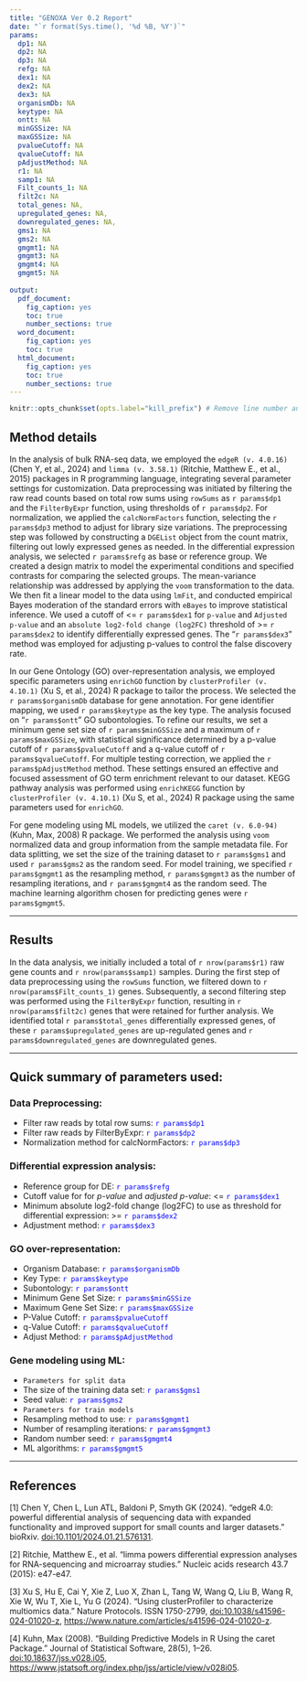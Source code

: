 ---
title: "GENOXA Ver 0.2 Report"
date: "`r format(Sys.time(), '%d %B, %Y')`"
params:
  dp1: NA
  dp2: NA
  dp3: NA
  refg: NA
  dex1: NA
  dex2: NA
  dex3: NA
  organismDb: NA
  keytype: NA
  ontt: NA
  minGSSize: NA
  maxGSSize: NA
  pvalueCutoff: NA
  qvalueCutoff: NA
  pAdjustMethod: NA
  r1: NA
  samp1: NA
  Filt_counts_1: NA
  filt2c: NA
  total_genes: NA,
  upregulated_genes: NA,
  downregulated_genes: NA,
  gms1: NA
  gms2: NA
  gmgmt1: NA
  gmgmt3: NA
  gmgmt4: NA
  gmgmt5: NA
  
output: 
  pdf_document:
    fig_caption: yes
    toc: true
    number_sections: true
  word_document:
    fig_caption: yes
    toc: true
  html_document:
    fig_caption: yes
    toc: true
    number_sections: true
---

```{r setup, include=FALSE}
knitr::opts_chunk$set(opts.label="kill_prefix") # Remove line number and comment "##" from printing
```

## Method details

In the analysis of bulk RNA-seq data, we employed the `edgeR (v. 4.0.16)` (Chen Y, et al., 2024) and `limma (v. 3.58.1)` (Ritchie, Matthew E., et al., 2015) packages in R programming language, integrating several parameter settings for customization. Data preprocessing was initiated by filtering the raw read counts based on total row sums using `rowSums` as `r params$dp1` and the `FilterByExpr` function, using thresholds of `r params$dp2`. For normalization, we applied the `calcNormFactors` function, selecting the `r params$dp3` method to adjust for library size variations. The preprocessing step was followed by constructing a `DGEList` object from the count matrix, filtering out lowly expressed genes as needed. In the differential expression analysis, we selected `r params$refg` as base or reference group. We created a design matrix to model the experimental conditions and specified contrasts for comparing the selected groups. The mean-variance relationship was addressed by applying the `voom` transformation to the data. We then fit a linear model to the data using `lmFit`, and conducted empirical Bayes moderation of the standard errors with `eBayes` to improve statistical inference. We used a cutoff of \<= `r params$dex1` for `p-value` and `Adjusted p-value` and an `absolute log2-fold change (log2FC)` threshold of \>= `r params$dex2` to identify differentially expressed genes. The "`r params$dex3`" method was employed for adjusting p-values to control the false discovery rate.

In our Gene Ontology (GO) over-representation analysis, we employed specific parameters using `enrichGO` function by `clusterProfiler (v. 4.10.1)` (Xu S, et al., 2024) R package to tailor the process. We selected the `r params$organismDb` database for gene annotation. For gene identifier mapping, we used `r params$keytype` as the key type. The analysis focused on "`r params$ontt`" GO subontologies. To refine our results, we set a minimum gene set size of `r params$minGSSize` and a maximum of `r params$maxGSSize`, with statistical significance determined by a p-value cutoff of `r params$pvalueCutoff` and a q-value cutoff of `r params$qvalueCutoff`. For multiple testing correction, we applied the `r params$pAdjustMethod` method. These settings ensured an effective and focused assessment of GO term enrichment relevant to our dataset. KEGG pathway analysis was performed using `enrichKEGG` function by `clusterProfiler (v. 4.10.1)` (Xu S, et al., 2024) R package using the same parameters used for `enrichGO`.

For gene modeling using ML models, we utilized the `caret (v. 6.0-94)` (Kuhn, Max, 2008) R package. We performed the analysis using `voom` normalized data and group information from the sample metadata file. For data splitting, we set the size of the training dataset to `r params$gms1` and used `r params$gms2` as the random seed. For model training, we specified `r params$gmgmt1` as the resampling method, `r params$gmgmt3` as the number of resampling iterations, and `r params$gmgmt4` as the random seed. The machine learning algorithm chosen for predicting genes were `r params$gmgmt5`.

------------------------------------------------------------------------

## Results

In the data analysis, we initially included a total of `r nrow(params$r1)` raw gene counts and `r nrow(params$samp1)` samples. During the first step of data preprocessing using the `rowSums` function, we filtered down to `r nrow(params$Filt_counts_1)` genes. Subsequently, a second filtering step was performed using the `FilterByExpr` function, resulting in `r nrow(params$filt2c)` genes that were retained for further analysis. We identified total `r params$total_genes` differentially expressed genes, of these `r params$upregulated_genes` are up-regulated genes and `r params$downregulated_genes` are downregulated genes.

------------------------------------------------------------------------

## Quick summary of parameters used:

### Data Preprocessing:

-   Filter raw reads by total row sums: [`r params$dp1`]{style="color:blue"}
-   Filter raw reads by FilterByExpr: [`r params$dp2`]{style="color:blue"}
-   Normalization method for calcNormFactors: [`r params$dp3`]{style="color:blue"}

### Differential expression analysis:

-   Reference group for DE: [`r params$refg`]{style="color:blue"}
-   Cutoff value for for *p-value* and *adjusted p-value*: \<= [`r params$dex1`]{style="color:blue"}
-   Minimum absolute log2-fold change (log2FC) to use as threshold for differential expression: \>= [`r params$dex2`]{style="color:blue"}
-   Adjustment method: [`r params$dex3`]{style="color:blue"}

### GO over-representation:

-   Organism Database: [`r params$organismDb`]{style="color:blue"}
-   Key Type: [`r params$keytype`]{style="color:blue"}
-   Subontology: [`r params$ontt`]{style="color:blue"}
-   Minimum Gene Set Size: [`r params$minGSSize`]{style="color:blue"}
-   Maximum Gene Set Size: [`r params$maxGSSize`]{style="color:blue"}
-   P-Value Cutoff: [`r params$pvalueCutoff`]{style="color:blue"}
-   q-Value Cutoff: [`r params$qvalueCutoff`]{style="color:blue"}
-   Adjust Method: [`r params$pAdjustMethod`]{style="color:blue"}

### Gene modeling using ML:

-   `Parameters for split data`
-   The size of the training data set: [`r params$gms1`]{style="color:blue"}
-   Seed value: [`r params$gms2`]{style="color:blue"}
-   `Parameters for train models`
-   Resampling method to use: [`r params$gmgmt1`]{style="color:blue"}
-   Number of resampling iterations: [`r params$gmgmt3`]{style="color:blue"}
-   Random number seed: [`r params$gmgmt4`]{style="color:blue"}
-   ML algorithms: [`r params$gmgmt5`]{style="color:blue"}

------------------------------------------------------------------------

## References

[1] Chen Y, Chen L, Lun ATL, Baldoni P, Smyth GK (2024). “edgeR 4.0: powerful differential analysis of sequencing data with expanded functionality and improved support for small counts and larger datasets.” bioRxiv. <doi:10.1101/2024.01.21.576131>.

[2] Ritchie, Matthew E., et al. "limma powers differential expression analyses for RNA-sequencing and microarray studies." Nucleic acids research 43.7 (2015): e47-e47.

[3] Xu S, Hu E, Cai Y, Xie Z, Luo X, Zhan L, Tang W, Wang Q, Liu B, Wang R, Xie W, Wu T, Xie L, Yu G (2024). “Using clusterProfiler to characterize multiomics data.” Nature Protocols. ISSN 1750-2799, <doi:10.1038/s41596-024-01020-z>, <https://www.nature.com/articles/s41596-024-01020-z>.

[4] Kuhn, Max (2008). “Building Predictive Models in R Using the caret Package.” Journal of Statistical Software, 28(5), 1–26. <doi:10.18637/jss.v028.i05>, <https://www.jstatsoft.org/index.php/jss/article/view/v028i05>.
